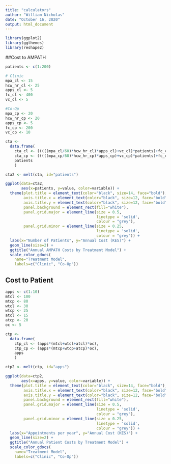 ```yaml
---
title: "calculators"
author: "William Nicholas"
date: "October 16, 2020"
output: html_document
---
```


```r
library(ggplot2)
library(ggthemes)
library(reshape2)
```

##Cost to AMPATH
```r
patients <- c(1:200)

# Clinic
mpa_cl <- 15
hcw_hr_cl <- 25
apps_cl <- 5
fc_cl <- 400
vc_cl <- 5

#Co-Op
mpa_cp <- 20
hcw_hr_cp <- 20
apps_cp <- 5
fc_cp <- 200
vc_cp <- 10
```

```r
cta <-
  data.frame(
    cta_cl <- (((((mpa_cl/60)*hcw_hr_cl)*apps_cl)+vc_cl)*patients)+fc_cl,
    cta_cp <- (((((mpa_cp/60)*hcw_hr_cp)*apps_cp)+vc_cp)*patients)+fc_cp,
    patients
    )

cta2 <- melt(cta, id="patients")

ggplot(data=cta2,
       aes(x=patients, y=value, color=variable)) +
  theme(plot.title = element_text(color="black", size=14, face="bold"),
        axis.title.x = element_text(color="black", size=12, face="bold"),
        axis.title.y = element_text(color="black", size=12, face="bold"),
        panel.background = element_rect(fill="white"),
        panel.grid.major = element_line(size = 0.5, 
                                        linetype = 'solid',
                                        colour = "grey"), 
        panel.grid.minor = element_line(size = 0.25, 
                                        linetype = 'solid',
                                        colour = "grey")) +
  labs(x="Number of Patients", y="Annual Cost (KES)") +
  geom_line(size=2) + 
  ggtitle("Annual AMPATH Costs by Treatment Model") +
  scale_color_gdocs(
    name="Treatment Model",
    labels=c("Clinic", "Co-Op"))
```

## Cost to Patient
```r
apps <- c(1:10)
mtcl <- 100
mtcp <- 80
wtcl <- 30
wtcp <- 25
atcl <- 15
atcp <- 20
oc <- 5
```

```r
ctp <-
  data.frame(
    ctp_cl <- (apps*(mtcl+wtcl+atcl)*oc),
    ctp_cp <- (apps*(mtcp+wtcp+atcp)*oc),
    apps
    )

ctp2 <- melt(ctp, id="apps")

ggplot(data=ctp2,
       aes(x=apps, y=value, color=variable)) +
  theme(plot.title = element_text(color="black", size=14, face="bold"),
        axis.title.x = element_text(color="black", size=12, face="bold"),
        axis.title.y = element_text(color="black", size=12, face="bold"),
        panel.background = element_rect(fill="white"),
        panel.grid.major = element_line(size = 0.5, 
                                        linetype = 'solid',
                                        colour = "grey"), 
        panel.grid.minor = element_line(size = 0.25, 
                                        linetype = 'solid',
                                        colour = "grey")) +
  labs(x="Appointments per year", y="Annual Cost (KES)") +
  geom_line(size=2) + 
  ggtitle("Annual Patient Costs by Treatment Model") +
  scale_color_gdocs(
    name="Treatment Model",
    labels=c("Clinic", "Co-Op"))
```

